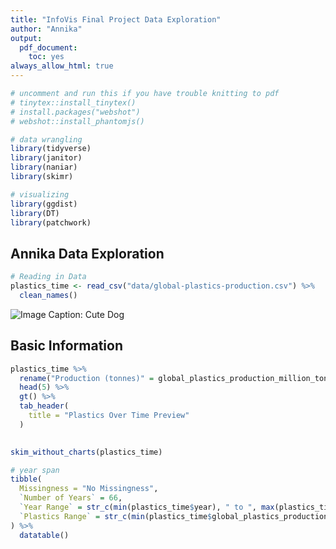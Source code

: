 ```yaml
---
title: "InfoVis Final Project Data Exploration"
author: "Annika"
output:
  pdf_document:
    toc: yes
always_allow_html: true
---
```


```r
# uncomment and run this if you have trouble knitting to pdf
# tinytex::install_tinytex()
# install.packages("webshot")
# webshot::install_phantomjs()

```

```r
# data wrangling
library(tidyverse)
library(janitor)
library(naniar)
library(skimr)

# visualizing
library(ggdist)
library(DT)
library(patchwork)

```

## Annika Data Exploration

```r
# Reading in Data
plastics_time <- read_csv("data/global-plastics-production.csv") %>% 
  clean_names()

```

![Image Caption: Cute Dog](Images/cute_dog.jpg)
<br>

## Basic Information

```r
plastics_time %>%
  rename("Production (tonnes)" = global_plastics_production_million_tonnes) %>%
  head(5) %>% 
  gt() %>%
  tab_header(
    title = "Plastics Over Time Preview"
  )
  
```


```r
skim_without_charts(plastics_time)
```

```r
# year span
tibble(
  Missingness = "No Missingness",
  `Number of Years` = 66,
  `Year Range` = str_c(min(plastics_time$year), " to ", max(plastics_time$year)),
  `Plastics Range` = str_c(min(plastics_time$global_plastics_production_million_tonnes), " to ", max(plastics_time$global_plastics_production_million_tonnes))
) %>% 
  datatable()
```

